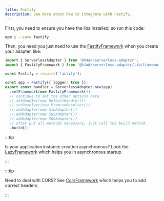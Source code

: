 ---
title: Fastify
description: See more about how to integrate with Fastify.
---

First, you need to ensure you have the libs installed, so run this code:

```bash
npm i --save fastify
```

Then, you need you just need to use the [FastifyFramework](../../api/Frameworks/FastifyFramework) when you create your adapter, like:

```ts title="index.ts"
import { ServerlessAdapter } from '@h4ad/serverless-adapter';
import { FastifyFramework } from '@h4ad/serverless-adapter/lib/frameworks/fastify';

const Fastify = require('fastify');

const app = Fastify({ logger: true });
export const handler = ServerlessAdapter.new(app)
  .setFramework(new FastifyFramework())
  // continue to set the other options here.
  //.setHandler(new DefaultHandler())
  //.setResolver(new PromiseResolver())
  //.addAdapter(new AlbAdapter())
  //.addAdapter(new SQSAdapter())
  //.addAdapter(new SNSAdapter())
  // after put all methods necessary, just call the build method.
  .build();
```

:::tip

Is your application instance creation asynchronous? Look the [LazyFramework](./helpers/lazy) which helps you in asynchronous startup.

:::

:::tip

Need to deal with CORS? See [CorsFramework](./helpers/cors) which helps you to add correct headers.

:::

